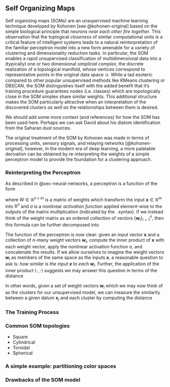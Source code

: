 ## Self Organizing Maps



Self organizing maps (SOMs) are an unsupervised machine learning technique developed by Kohonen [see @kohonen-original] based on the simple biological principle that *neurons near each other fire together*. This observation that the toplogical *closeness* of similar computational units is a critical feature of intelligent systems leads to a natural reinterpretation of the familiar perceptron model into a new form amenable for a variety of clustering and dimensionality reduction tasks. In particular, the SOM enables a rapid unsupervised classification of multidimensional data into a (typically) one or two dimensional *simplicial complex*, the discrete realization of a topological manifold, whose vertices correspond to representative points in the original data space $\mathcal{D}$. While a tad esoteric compared to other popular unsupervised methods like KMeans clustering or DBSCAN, the SOM distinguishes itself with the added benefit that it's training procedure guarantees nodes (i.e. classes) which are topologically close in the SOM simplex share similar weights. This additional structure makes the SOM particularly attractive when an interpretation of the discovered clusters *as well as* the relationships between them is desired.

::: {.callout-note}

We should add some more context (and references) for how the SOM has been used here. Perhaps we can ask David about his diatom identification from the Saharan dust sources.

:::

The original treatment of the SOM by Kohonen was made in terms of processing units, sensory signals, and relaying networks [@kohonen-original], however, in the modern era of deep learning, a more palatable derivation can be obtained by re-interpreting the weights of a simple perceptron model to provide the foundation for a clustering approach.


### Reinterpreting the Perceptron

As described in @sec-neural-networks, a perceptron is a function of the form 

\begin{equation}
    \mathbf{y} = \sigma.\left(W\mathbf{x}\right)
\end{equation}

where $W\in\mathbb{R}^{n\times m}$ is a matrix of weights which transform the input $\mathbf{x}\in\mathbb{R}^m$ into $\mathbb{R}^n$ and $\sigma$ is a nonlinear *activation function* applied element-wise to the outputs of the matrix multiplication (indicated by the $.$ syntax). If we instead think of the weight matrix as an ordered collection of vectors $\{\mathbf{w}_i\}_{i=1}^{n}$, then this formula can be further decomposed into

\begin{equation}
    \mathbf{y} = \sum_{i=1}^n \sigma(\mathbf{w}_i^T\mathbf{x}) = \sum_{i=1}^n \sigma(\langle \mathbf{w}_i, \mathbf{x} \rangle)
\end{equation}

The function of the perceptron is now clear: given an input vector $\mathbf{x}$ and a collection of $n$-many weight vectors $\mathbf{w}_i$, compute the inner product of $\mathbf{x}$ with each weight vector, apply the nonlinear activation function $\sigma$, and concatenate the results. If we allow ourselves to imagine the weight vectors $\mathbf{w}_i$ as members of the same space as the inputs $\mathbf{x}$, a reasonable question to ask is: *how similar is the input $\mathbf{x}$ to each $\mathbf{w}_i$*. Further, the application of the inner product $\langle \cdot,\cdot \rangle$ suggests we may answer this question in terms of the distance

\begin{equation}
    \langle \mathbf{w}_i-\mathbf{x},  \mathbf{w}_i-\mathbf{x}\rangle = d(\mathbf{w}_i, \mathbf{x})^2.
\end{equation}

In other words, given a set of weight vectors $\mathbf{w}_i$ which we may now think of as the clusters for our unsupervised model, we can measure the similarity between a given datum $\mathbf{x}_j$ and each cluster by computing the distance 

\begin{equation}
    d_{ij} = d\left(\mathbf{w}_i, \mathbf{x}_j \right)
\end{equation}
    


### The Training Process

### Common SOM topologies

- Square
- Cylindrical
- Toroidal
- Spherical

### A simple example: partitioning color spaces


### Drawbacks of the SOM model

